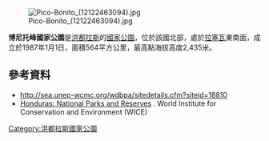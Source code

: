 [[Image:Pico-Bonito_(12122463094).jpg|right]]

{{coord|15|36|35|N|86|52|20|W|format=dms|display=title}}

'''博尼托峰國家公園'''是[[洪都拉斯|洪都拉斯]]的[[國家公園|國家公園]]，位於該國北部，處於[[拉塞瓦|拉塞瓦]]東南面，成立於1987年1月1日，面積564平方公里，最高點海拔高度2,435米。

==參考資料==
* http://sea.unep-wcmc.org/wdbpa/sitedetails.cfm?siteid=18810{{Dead link}}
* [http://www.birdlist.org/cam/honduras/hn_national_parks.htm Honduras: National Parks and Reserves] {{Wayback|url=http://www.birdlist.org/cam/honduras/hn_national_parks.htm |date=20191223110636 }}. World Institute for Conservation and Environment (WICE)

{{Honduras-stub}}
[[Category:洪都拉斯國家公園|Category:洪都拉斯國家公園]]